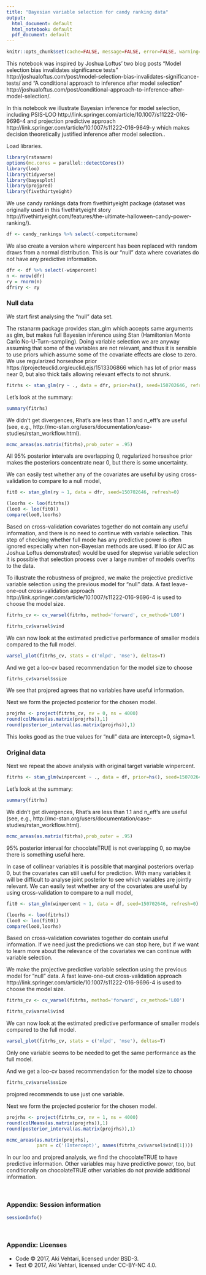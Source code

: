 ```yaml
---
title: "Bayesian variable selection for candy ranking data"
output:
  html_document: default
  html_notebook: default
  pdf_document: default
---
```


```r
knitr::opts_chunk$set(cache=FALSE, message=FALSE, error=FALSE, warning=FALSE, comment=NA, out.width='95%')
```

This notebook was inspired by Joshua Loftus' two blog posts "Model selection bias invalidates significance tests" http://joshualoftus.com/post/model-selection-bias-invalidates-significance-tests/ and "A conditional approach to inference after model selection"  http://joshualoftus.com/post/conditional-approach-to-inference-after-model-selection/.

In this notebook we illustrate Bayesian inference for model selection, including PSIS-LOO http://link.springer.com/article/10.1007/s11222-016-9696-4 and projection predictive approach http://link.springer.com/article/10.1007/s11222-016-9649-y which makes decision theoretically justified inference after model selection..

Load libraries.
```r
library(rstanarm)
options(mc.cores = parallel::detectCores())
library(loo)
library(tidyverse)
library(bayesplot)
library(projpred)
library(fivethirtyeight)
```

We use candy rankings data from fivethirtyeight package (dataset was originally used in this fivethirtyeight story http://fivethirtyeight.com/features/the-ultimate-halloween-candy-power-ranking/).
```r
df <- candy_rankings %>% select(-competitorname)
```

We also create a version where winpercent has been replaced with random draws from a normal distribution. This is our "null" data where covariates do not have any predictive information.
```r
dfr <- df %>% select(-winpercent)
n <- nrow(dfr)
ry = rnorm(n)
dfr$ry <- ry
```

### Null data

We start first analysing the "null" data set.

The rstanarm package provides stan_glm which accepts same arguments as glm, but makes full Bayesian inference using Stan (Hamiltonian Monte Carlo No-U-Turn-sampling). Doing variable selection we are anyway assuming that some of the variables are not relevant, and thus it is sensible to use priors which assume some of the covariate effects are close to zero. We use regularized horseshoe prior https://projecteuclid.org/euclid.ejs/1513306866 which has lot of prior mass near 0, but also thick tails allowing relevant effects to not shrunk. 
```r
fitrhs <- stan_glm(ry ~ ., data = dfr, prior=hs(), seed=150702646, refresh=0)
```
Let's look at the summary:
```r
summary(fitrhs)
```
We didn't get divergences, Rhat's are less than 1.1 and n_eff's are useful (see, e.g., http://mc-stan.org/users/documentation/case-studies/rstan_workflow.html).

```r
mcmc_areas(as.matrix(fitrhs),prob_outer = .95)
```

All 95% posterior intervals are overlapping 0, regularized horseshoe prior makes the posteriors concentrate near 0, but there is some uncertainty.

We can easily test whether any of the covariates are useful by using cross-validation to compare to a null model,
```r
fit0 <- stan_glm(ry ~ 1, data = dfr, seed=150702646, refresh=0)
```

```r
(loorhs <- loo(fitrhs))
(loo0 <- loo(fit0))
compare(loo0,loorhs)
```

Based on cross-validation covariates together do not contain any useful information, and there is no need to continue with variable selection. This step of checking whether full mode has any predictive power is often ignored especially when non-Bayesian methods are used. If loo (or AIC as Joshua Loftus demonstrated) would be used for stepwise variable selection it is possible that selection process over a large number of models overfits to the data.

To illustrate the robustness of projpred, we make the projective predictive variable selection using the previous model for "null" data. A fast leave-one-out cross-validation approach http://link.springer.com/article/10.1007/s11222-016-9696-4 is used to choose the model size.
```r
fitrhs_cv <- cv_varsel(fitrhs, method='forward', cv_method='LOO')
```

```r
fitrhs_cv$varsel$vind
```

We can now look at the estimated predictive performance of smaller models compared to the full model.
```r
varsel_plot(fitrhs_cv, stats = c('mlpd', 'mse'), deltas=T)
```

And we get a loo-cv based recommendation for the model size to choose
```r
fitrhs_cv$varsel$ssize
```
We see that projpred agrees that no variables have useful information.

Next we form the projected posterior for the chosen model.
```r
projrhs <- project(fitrhs_cv, nv = 0, ns = 4000)
round(colMeans(as.matrix(projrhs)),1)
round(posterior_interval(as.matrix(projrhs)),1)
```
This looks good as the true values for "null" data are intercept=0, sigma=1.

### Original data

Next we repeat the above analysis with original target variable winpercent.

```r
fitrhs <- stan_glm(winpercent ~ ., data = df, prior=hs(), seed=150702646, refresh=0)
```
Let's look at the summary:
```r
summary(fitrhs)
```

We didn't get divergences, Rhat's are less than 1.1 and n_eff's are useful (see, e.g., http://mc-stan.org/users/documentation/case-studies/rstan_workflow.html).

```r
mcmc_areas(as.matrix(fitrhs),prob_outer = .95)
```

95% posterior interval for chocolateTRUE is not overlapping 0, so maybe there is something useful here.

In case of collinear variables it is possible that marginal posteriors overlap 0, but the covariates can still useful for prediction. With many variables it will be difficult to analyse joint posterior to see which variables are jointly relevant. We can easily test whether any of the covariates are useful by using cross-validation to compare to a null model,
```r
fit0 <- stan_glm(winpercent ~ 1, data = df, seed=150702646, refresh=0)
```

```r
(loorhs <- loo(fitrhs))
(loo0 <- loo(fit0))
compare(loo0,loorhs)
```

Based on cross-validation covariates together do contain useful information. If we need just the predictions we can stop here, but if we want to learn more about the relevance of the covariates we can continue with variable selection.

We make the projective predictive variable selection using the previous model for "null" data. A fast leave-one-out cross-validation approach http://link.springer.com/article/10.1007/s11222-016-9696-4 is used to choose the model size.
```r
fitrhs_cv <- cv_varsel(fitrhs, method='forward', cv_method='LOO')
```

```r
fitrhs_cv$varsel$vind
```

We can now look at the estimated predictive performance of smaller models compared to the full model.
```r
varsel_plot(fitrhs_cv, stats = c('mlpd', 'mse'), deltas=T)
```

Only one variable seems to be needed to get the same performance as the full model.

And we get a loo-cv based recommendation for the model size to choose
```r
fitrhs_cv$varsel$ssize
```
projpred recommends to use just one variable.

Next we form the projected posterior for the chosen model.
```r
projrhs <- project(fitrhs_cv, nv = 1, ns = 4000)
round(colMeans(as.matrix(projrhs)),1)
round(posterior_interval(as.matrix(projrhs)),1)
```

```r
mcmc_areas(as.matrix(projrhs), 
           pars = c('(Intercept)', names(fitrhs_cv$varsel$vind[1])))
```

In our loo and projpred analysis, we find the chocolateTRUE to have predictive information. Other variables may have predictive power, too, but conditionally on chocolateTRUE other variables do not provide additional information.

<br />


### Appendix: Session information

```r
sessionInfo()
```

<br />


### Appendix: Licenses

* Code &copy; 2017, Aki Vehtari, licensed under BSD-3.
* Text &copy; 2017, Aki Vehtari, licensed under CC-BY-NC 4.0.
